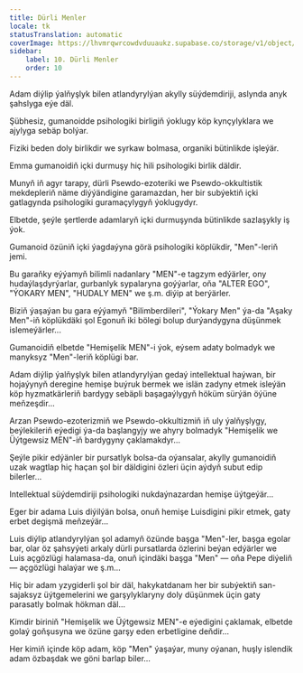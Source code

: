 ```yaml
---
title: Dürli Menler
locale: tk
statusTranslation: automatic
coverImage: https://lhvmrqwrcowdvduuaukz.supabase.co/storage/v1/object/public/strapi-uploads/small_cover-tratado-de-psicologia-revolucionaria.webp-5e15e1cec4e0ebebcde5d7fc7565d8fd.webp
sidebar:
    label: 10. Dürli Menler
    order: 10
---
```

Adam diýlip ýalňyşlyk bilen atlandyrylýan akylly süýdemdiriji, aslynda anyk şahslyga eýe däl.

Şübhesiz, gumanoidde psihologiki birligiň ýoklugy köp kynçylyklara we ajylyga sebäp bolýar.

Fiziki beden doly birlikdir we syrkaw bolmasa, organiki bütinlikde işleýär.

Emma gumanoidiň içki durmuşy hiç hili psihologiki birlik däldir.

Munyň iň agyr tarapy, dürli Psewdo-ezoteriki we Psewdo-okkultistik mekdepleriň näme diýýändigine garamazdan, her bir subýektiň içki gatlagynda psihologiki guramaçylygyň ýoklugydyr.

Elbetde, şeýle şertlerde adamlaryň içki durmuşynda bütinlikde sazlaşykly iş ýok.

Gumanoid özüniň içki ýagdaýyna görä psihologiki köplükdir, "Men"-leriň jemi.

Bu garaňky eýýamyň bilimli nadanlary "MEN"-e tagzym edýärler, ony hudaýlaşdyrýarlar, gurbanlyk sypalaryna goýýarlar, oňa "ALTER EGO", "ÝOKARY MEN", "HUDALY MEN" we ş.m. diýip at berýärler.

Biziň ýaşaýan bu gara eýýamyň "Bilimberdileri", "Ýokary Men" ýa-da "Aşaky Men"-iň köplükdäki şol Egonuň iki bölegi bolup durýandygyna düşünmek islemeýärler...

Gumanoidiň elbetde "Hemişelik MEN"-i ýok, eýsem adaty bolmadyk we manyksyz "Men"-leriň köplügi bar.

Adam diýlip ýalňyşlyk bilen atlandyrylýan gedaý intellektual haýwan, bir hojaýynyň deregine hemişe buýruk bermek we islän zadyny etmek isleýän köp hyzmatkärleriň bardygy sebäpli başagaýlygyň höküm sürýän öýüne meňzeşdir...

Arzan Psewdo-ezoterizmiň we Psewdo-okkultizmiň iň uly ýalňyşlygy, beýlekileriň eýedigi ýa-da başlangyjy we ahyry bolmadyk "Hemişelik we Üýtgewsiz MEN"-iň bardygyny çaklamakdyr...

Şeýle pikir edýänler bir pursatlyk bolsa-da oýansalar, akylly gumanoidiň uzak wagtlap hiç haçan şol bir däldigini özleri üçin aýdyň subut edip bilerler...

Intellektual süýdemdiriji psihologiki nukdaýnazardan hemişe üýtgeýär...

Eger bir adama Luis diýilýän bolsa, onuň hemişe Luisdigini pikir etmek, gaty erbet degişmä meňzeýär...

Luis diýlip atlandyrylýan şol adamyň özünde başga "Men"-ler, başga egolar bar, olar öz şahsyýeti arkaly dürli pursatlarda özlerini beýan edýärler we Luis açgözlügi halamasa-da, onuň içindäki başga "Men" — oňa Pepe diýeliň — açgözlügi halaýar we ş.m...

Hiç bir adam yzygiderli şol bir däl, hakykatdanam her bir subýektiň san-sajaksyz üýtgemelerini we garşylyklaryny doly düşünmek üçin gaty parasatly bolmak hökman däl...

Kimdir biriniň "Hemişelik we Üýtgewsiz MEN"-e eýedigini çaklamak, elbetde golaý goňşusyna we özüne garşy eden erbetligine deňdir...

Her kimiň içinde köp adam, köp "Men" ýaşaýar, muny oýanan, huşly islendik adam özbaşdak we göni barlap biler...

